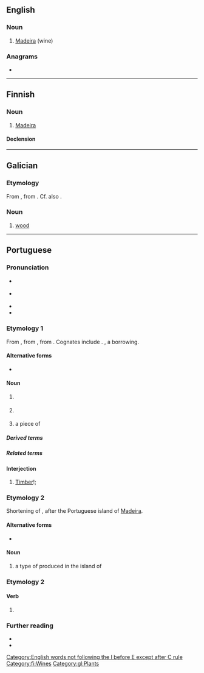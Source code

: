 {{also|Madeira}}
==English==

===Noun===
{{en-noun|~}}

# [[Madeira]] (wine)

===Anagrams===
* {{anagrams|en|a=aadeimr|Demaria}}

[[Category:English words not following the I before E except after C rule]]

----

==Finnish==

===Noun===
{{fi-noun}}

# [[Madeira]] {{gloss|fortified wine produced on Madeira}}
#: {{syn|fi|madeiraviini}}

====Declension====
{{fi-decl-katiska|madeir|a}}

[[Category:fi:Wines]]

----

==Galician==

===Etymology===
From {{inh|gl|roa-opt|madeira}}, from {{inh|gl|la|materia}}. Cf. also {{m|gl|materia}}.

===Noun===
{{gl-noun|f}}

# [[wood]]

[[Category:gl:Plants]]

----

==Portuguese==

===Pronunciation===
* {{a|Portugal}} {{IPA|pt|/mɐ.ˈðɐj.ɾɐ/|/mɐ.ˈðej.ɾɐ/}}
* {{a|Brazil}} {{IPA|pt|/ma.ˈde(j).ɾɐ/|[mɐ.ˈd̪e(ɪ̯).ɾə]}}
* {{homophones|pt|Madeira}}
* {{hyphenation|pt|ma|dei|ra}}

===Etymology 1===
From {{inh|pt|roa-opt|madeira}}, from {{inh|pt|la|māteria}}, from {{der|pt|ine-pro|*méh₂tēr|t=mother}}. Cognates include {{cog|es|madera}}. {{doublet|pt|matéria}}, a borrowing.

====Alternative forms====
* {{alter|pt|madeyra||obsolete}}

====Noun====
{{pt-noun|f|s}}

# {{lb|pt|uncountable}} {{l|en|wood}} {{gloss|substance making up the central part of the trunk and branches of a tree}}
#: {{syn|pt|lenha|lenho|pau}}
# {{l|en|wood}} {{gloss|the wood of a particular species of tree}}
#: {{syn|pt|pau}}
# a piece of {{l|en|timber}}
#: {{syn|pt|pau}}

=====Derived terms=====
{{col3|pt
|bater na madeira
|Madeira
|madeira-da-china
|madeira-de-cheiro
|madeira de lei
}}

=====Related terms=====
{{col4|pt
|madeirame
|madeiramento
|madeirar
|madeireira
|madeireiro
|madeirite
|madeiro
}}

====Interjection====
{{pt-interj|!}}

# [[timber|Timber]]!; {{non-gloss definition|used by lumberjacks to warn others when a tree is falling down}}

===Etymology 2===
Shortening of {{m|pt|vinho da Madeira|lit=wine of Madeira}}, after the Portuguese island of [[Madeira]].

====Alternative forms====
* {{alter|pt|Madeira}}

====Noun====
{{pt-noun|m|-}}

# a type of {{l|en|fortified wine}} produced in the island of {{l|en|Madeira}}
#: {{syn|pt|vinho da Madeira|vinho Madeira}}

===Etymology 2===
{{nonlemma}}

====Verb====
{{head|pt|verb form}}

# {{pt-verb-form-of|madeirar}}

===Further reading===
* {{pedia|lang=pt}}
* {{pedia|vinho da Madeira|lang=pt}}

{{cln|pt|terms derived from toponyms}}
{{topics|pt|Wines|Woods}}